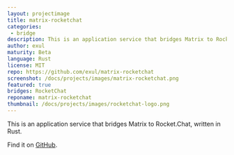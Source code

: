 ```yaml
---
layout: projectimage
title: matrix-rocketchat
categories: 
 - bridge
description: This is an application service that bridges Matrix to Rocket.Chat, written in Rust.
author: exul
maturity: Beta
language: Rust
license: MIT
repo: https://github.com/exul/matrix-rocketchat
screenshot: /docs/projects/images/matrix-rocketchat.png
featured: true
bridges: RocketChat
reponame: matrix-rocketchat
thumbnail: /docs/projects/images/rocketchat-logo.png
---
```


This is an application service that bridges Matrix to Rocket.Chat, written in Rust.

Find it on [GitHub](https://github.com/exul/matrix-rocketchat).
